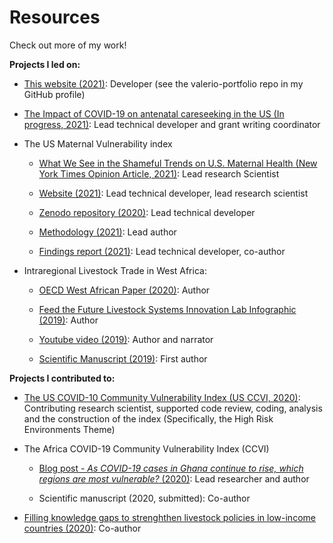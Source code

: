 # Resources

Check out more of my work!

**Projects I led on:**

* [This website (2021)](https://vvalerioh.github.io/analytic-portfolio): Developer (see the valerio-portfolio repo in my GitHub profile)

* [The Impact of COVID-19 on antenatal careseeking in the US (In progress, 2021)](https://healthcostinstitute.org/in-the-news/winners-of-covid-19-research-accelerator-grants-announced): Lead technical developer and grant writing coordinator


* The US Maternal Vulnerability index

  * [What We See in the Shameful Trends on U.S. Maternal Health (New York Times Opinion Article, 2021)](https://www.nytimes.com/interactive/2021/11/17/opinion/maternal-pregnancy-health.html): Lead research Scientist
  
  * [Website (2021)](https://www.mvi.surgoventures.org): Lead technical developer, lead research scientist
  
  * [Zenodo repository (2020)](https://zenodo.org/record/5590225#.YYfGd5pBw2w): Lead technical developer
  
  * [Methodology (2021)](https://mvi-us.s3.amazonaws.com/assets/SurgoVentures_MVI_Methodology_Jul2021.pdf): Lead author

  * [Findings report (2021)](https://surgoventures.org/resource-library/getting-hyperlocal-to-improve-outcomes-achieve-racial-equity-in-maternal-health-the-us-maternal-vulnerability-index): Lead technical developer, co-author


* Intraregional Livestock Trade in West Africa:

  * [OECD West African Paper (2020)](https://read.oecd.org/10.1787/f8c71341-en?format=pdf): Author

  * [Feed the Future Livestock Systems Innovation Lab Infographic (2019)](https://github.com/vvalerioh/valerio-portfolio/blob/main/assets/INFOGRAPHIC_Valerio_Mapping_Regional_Patterns_Livestock_Trade_West_Africa_approved-2020.06.10%20(1).pdf): Author

  * [Youtube video (2019)](https://www.youtube.com/watch?v=yYDZfLe5aSs): Author and narrator

  * [Scientific Manuscript (2019)](https://journals.plos.org/plosone/article?id=10.1371/journal.pone.0232681): First author


**Projects I contributed to:**

* [The US COVID-10 Community Vulnerability Index (US CCVI, 2020)](https://precisionforcovid.org/ccvi): Contributing research scientist, supported code review, coding, analysis and the construction of the index (Specifically, the High Risk Environments Theme)


* The Africa COVID-19 Community Vulnerability Index (CCVI)

  * [Blog post - _As COVID-19 cases in Ghana continue to rise, which regions are most vulnerable?_ (2020)](https://surgoventures.medium.com/as-covid-19-cases-in-ghana-continue-to-rise-which-regions-are-most-vulnerable-2be1e6940c17): Lead researcher and author

  * Scientific manuscript (2020, submitted): Co-author


* [Filling knowledge gaps to strenghthen livestock policies in low-income countries (2020)](https://linkinghub.elsevier.com/retrieve/pii/S2211912420300821): Co-author
